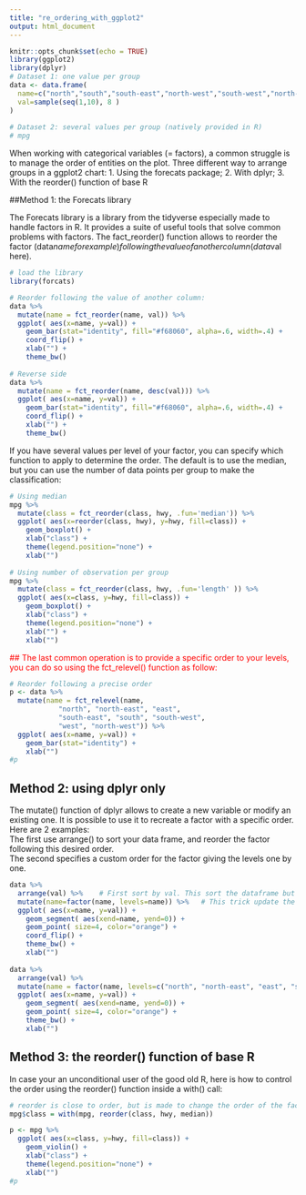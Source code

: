 ```yaml
---
title: "re_ordering_with_ggplot2"
output: html_document
---
```


```r
knitr::opts_chunk$set(echo = TRUE)
library(ggplot2)
library(dplyr)
# Dataset 1: one value per group
data <- data.frame(
  name=c("north","south","south-east","north-west","south-west","north-east","west","east"),
  val=sample(seq(1,10), 8 )
)
 
# Dataset 2: several values per group (natively provided in R)
# mpg
```
  
When working with categorical variables (= factors), a common struggle is to manage the order of entities on the plot.
Three different way to arrange groups in a ggplot2 chart:
1. Using the forecats package;
2. With dplyr;
3. With the reorder() function of base R
  
##Method 1: the Forecats library
  
The Forecats library is a library from the tidyverse especially made to handle factors in R. It provides a suite of useful tools that solve common problems with factors. The fact_reorder() function allows to reorder the factor (data$name for example) following the value of another column (data$val here).
```r
# load the library
library(forcats)

# Reorder following the value of another column:
data %>%
  mutate(name = fct_reorder(name, val)) %>%
  ggplot( aes(x=name, y=val)) +
    geom_bar(stat="identity", fill="#f68060", alpha=.6, width=.4) +
    coord_flip() +
    xlab("") +
    theme_bw()
 
# Reverse side
data %>%
  mutate(name = fct_reorder(name, desc(val))) %>%
  ggplot( aes(x=name, y=val)) +
    geom_bar(stat="identity", fill="#f68060", alpha=.6, width=.4) +
    coord_flip() +
    xlab("") +
    theme_bw()
```
  
If you have several values per level of your factor, you can specify which function to apply to determine the order. The default is to use the median, but you can use the number of data points per group to make the classification:
```r
# Using median
mpg %>%
  mutate(class = fct_reorder(class, hwy, .fun='median')) %>%
  ggplot( aes(x=reorder(class, hwy), y=hwy, fill=class)) + 
    geom_boxplot() +
    xlab("class") +
    theme(legend.position="none") +
    xlab("")
 
# Using number of observation per group
mpg %>%
  mutate(class = fct_reorder(class, hwy, .fun='length' )) %>%
  ggplot( aes(x=class, y=hwy, fill=class)) + 
    geom_boxplot() +
    xlab("class") +
    theme(legend.position="none") +
    xlab("") +
    xlab("")
```
  
<span style="color:red">## The last common operation is to provide a specific order to your levels, you can do so using the fct_relevel() function as follow:</span>
```r
# Reorder following a precise order
p <- data %>%
  mutate(name = fct_relevel(name, 
            "north", "north-east", "east", 
            "south-east", "south", "south-west", 
            "west", "north-west")) %>%
  ggplot( aes(x=name, y=val)) +
    geom_bar(stat="identity") +
    xlab("")
#p
```
  
## Method 2: using dplyr only
The mutate() function of dplyr allows to create a new variable or modify an existing one. It is possible to use it to recreate a factor with a specific order. Here are 2 examples:  
The first use arrange() to sort your data frame, and reorder the factor following this desired order.  
The second specifies a custom order for the factor giving the levels one by one.

```r
data %>%
  arrange(val) %>%    # First sort by val. This sort the dataframe but NOT the factor levels
  mutate(name=factor(name, levels=name)) %>%   # This trick update the factor levels
  ggplot( aes(x=name, y=val)) +
    geom_segment( aes(xend=name, yend=0)) +
    geom_point( size=4, color="orange") +
    coord_flip() +
    theme_bw() +
    xlab("")
 
data %>%
  arrange(val) %>%
  mutate(name = factor(name, levels=c("north", "north-east", "east", "south-east", "south", "south-west", "west", "north-west"))) %>%
  ggplot( aes(x=name, y=val)) +
    geom_segment( aes(xend=name, yend=0)) +
    geom_point( size=4, color="orange") +
    theme_bw() +
    xlab("")
```
  
## Method 3: the reorder() function of base R
  
In case your an unconditional user of the good old R, here is how to control the order using the reorder() function inside a with() call:  
```r
# reorder is close to order, but is made to change the order of the factor levels.
mpg$class = with(mpg, reorder(class, hwy, median))

p <- mpg %>%
  ggplot( aes(x=class, y=hwy, fill=class)) + 
    geom_violin() +
    xlab("class") +
    theme(legend.position="none") +
    xlab("")
#p
```

